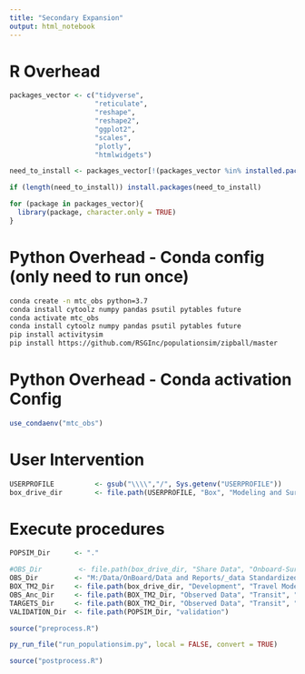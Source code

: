 ```yaml
---
title: "Secondary Expansion"
output: html_notebook
---
```


# R Overhead
```r
packages_vector <- c("tidyverse",
                     "reticulate",
                     "reshape",
                     "reshape2",
                     "ggplot2",
                     "scales",
                     "plotly",
                     "htmlwidgets")

need_to_install <- packages_vector[!(packages_vector %in% installed.packages()[,"Package"])]

if (length(need_to_install)) install.packages(need_to_install)

for (package in packages_vector){
  library(package, character.only = TRUE)
}

```

# Python Overhead - Conda config (only need to run once)
```bash
conda create -n mtc_obs python=3.7
conda install cytoolz numpy pandas psutil pytables future
conda activate mtc_obs 
conda install cytoolz numpy pandas psutil pytables future
pip install activitysim 
pip install https://github.com/RSGInc/populationsim/zipball/master
```

# Python Overhead - Conda activation Config
```r
use_condaenv("mtc_obs")
```


# User Intervention
```r
USERPROFILE          <- gsub("\\\\","/", Sys.getenv("USERPROFILE"))
box_drive_dir        <- file.path(USERPROFILE, "Box", "Modeling and Surveys")
```

# Execute procedures
```r
POPSIM_Dir      <- "."

#OBS_Dir         <- file.path(box_drive_dir, "Share Data", "Onboard-Surveys", "Survey_Database_May2021")
OBS_Dir         <- "M:/Data/OnBoard/Data and Reports/_data Standardized/share_data/survey_combined_2021-05-06.csv"
BOX_TM2_Dir     <- file.path(box_drive_dir, "Development", "Travel Model Two Development")
OBS_Anc_Dir     <- file.path(BOX_TM2_Dir, "Observed Data", "Transit", "Onboard Survey", "Data")
TARGETS_Dir     <- file.path(BOX_TM2_Dir, "Observed Data", "Transit", "Scaled Transit Ridership Targets")
VALIDATION_Dir  <- file.path(POPSIM_Dir, "validation")

source("preprocess.R")

py_run_file("run_populationsim.py", local = FALSE, convert = TRUE)

source("postprocess.R")
```

